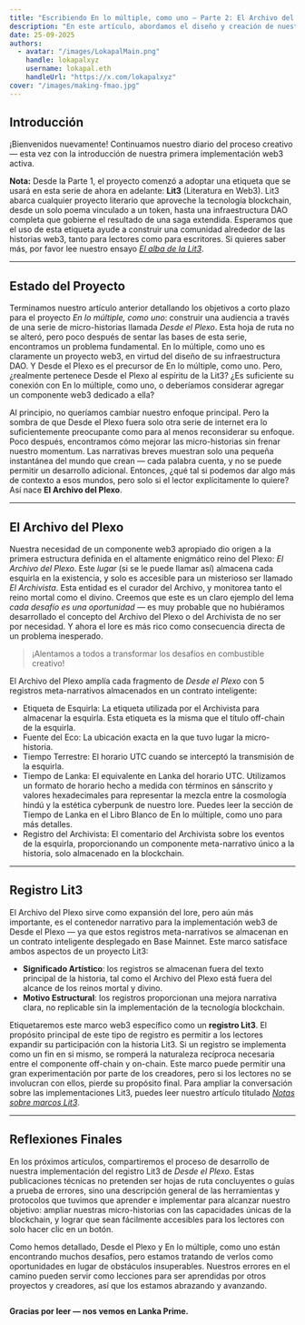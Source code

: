 ```yaml
---
title: "Escribiendo En lo múltiple, como uno — Parte 2: El Archivo del Plexo"
description: "En este artículo, abordamos el diseño y creación de nuestra primera implementación Lit3."
date: 25-09-2025
authors:
  - avatar: "/images/LokapalMain.png"
    handle: lokapalxyz
    username: lokapal.eth
    handleUrl: "https://x.com/lokapalxyz"
cover: "/images/making-fmao.jpg"
---
```


## Introducción

¡Bienvenidos nuevamente! Continuamos nuestro diario del proceso creativo — esta vez con la introducción de nuestra primera implementación web3 activa.

**Nota:** Desde la Parte 1, el proyecto comenzó a adoptar una etiqueta que se usará en esta serie de ahora en adelante: **Lit3** (Literatura en Web3). Lit3 abarca cualquier proyecto literario que aproveche la tecnología blockchain, desde un solo poema vinculado a un token, hasta una infraestructura DAO completa que gobierne el resultado de una saga extendida. Esperamos que el uso de esta etiqueta ayude a construir una comunidad alrededor de las historias web3, tanto para lectores como para escritores. Si quieres saber más, por favor lee nuestro ensayo [*El alba de la Lit3*](https://www.lokapal.xyz/es/thoughtchain/the-dawn-of-lit3).

---

## Estado del Proyecto

Terminamos nuestro artículo anterior detallando los objetivos a corto plazo para el proyecto *En lo múltiple, como uno*: construir una audiencia a través de una serie de micro-historias llamada *Desde el Plexo*. Esta hoja de ruta no se alteró, pero poco después de sentar las bases de esta serie, encontramos un problema fundamental. En lo múltiple, como uno es claramente un proyecto web3, en virtud del diseño de su infraestructura DAO. Y Desde el Plexo es el precursor de En lo múltiple, como uno. Pero, ¿realmente pertenece Desde el Plexo al espíritu de la Lit3? ¿Es suficiente su conexión con En lo múltiple, como uno, o deberíamos considerar agregar un componente web3 dedicado a ella?

Al principio, no queríamos cambiar nuestro enfoque principal. Pero la sombra de que Desde el Plexo fuera solo otra serie de internet era lo suficientemente preocupante como para al menos reconsiderar su enfoque. Poco después, encontramos cómo mejorar las micro-historias sin frenar nuestro momentum. Las narrativas breves muestran solo una pequeña instantánea del mundo que crean — cada palabra cuenta, y no se puede permitir un desarrollo adicional. Entonces, ¿qué tal si podemos dar algo más de contexto a esos mundos, pero solo si el lector explícitamente lo quiere? Así nace **El Archivo del Plexo**.

---

## El Archivo del Plexo

Nuestra necesidad de un componente web3 apropiado dio origen a la primera estructura definida en el altamente enigmático reino del Plexo: *El Archivo del Plexo*. Este *lugar* (si se le puede llamar así) almacena cada esquirla en la existencia, y solo es accesible para un misterioso ser llamado *El Archivista*. Esta entidad es el curador del Archivo, y monitorea tanto el reino mortal como el divino. Creemos que este es un claro ejemplo del lema *cada desafío es una oportunidad* — es muy probable que no hubiéramos desarrollado el concepto del Archivo del Plexo o del Archivista de no ser por necesidad. Y ahora el lore es más rico como consecuencia directa de un problema inesperado.

> ¡Alentamos a todos a transformar los desafíos en combustible creativo!

El Archivo del Plexo amplía cada fragmento de *Desde el Plexo* con 5 registros meta-narrativos almacenados en un contrato inteligente:
- Etiqueta de Esquirla: La etiqueta utilizada por el Archivista para almacenar la esquirla. Esta etiqueta es la misma que el título off-chain de la esquirla.
- Fuente del Eco: La ubicación exacta en la que tuvo lugar la micro-historia.
- Tiempo Terrestre: El horario UTC cuando se interceptó la transmisión de la esquirla.
- Tiempo de Lanka: El equivalente en Lanka del horario UTC. Utilizamos un formato de horario hecho a medida con términos en sánscrito y valores hexadecimales para representar la mezcla entre la cosmología hindú y la estética cyberpunk de nuestro lore. Puedes leer la sección de Tiempo de Lanka en el Libro Blanco de En lo múltiple, como uno para más detalles.
- Registro del Archivista: El comentario del Archivista sobre los eventos de la esquirla, proporcionando un componente meta-narrativo único a la historia, solo almacenado en la blockchain.

---

## Registro Lit3

El Archivo del Plexo sirve como expansión del lore, pero aún más importante, es el contenedor narrativo para la implementación web3 de Desde el Plexo — ya que estos registros meta-narrativos se almacenan en un contrato inteligente desplegado en Base Mainnet. Este marco satisface ambos aspectos de un proyecto Lit3:
- **Significado Artístico**: los registros se almacenan fuera del texto principal de la historia, tal como el Archivo del Plexo está fuera del alcance de los reinos mortal y divino.
- **Motivo Estructural**: los registros proporcionan una mejora narrativa clara, no replicable sin la implementación de la tecnología blockchain.

Etiquetaremos este marco web3 específico como un **registro Lit3**. El propósito principal de este tipo de registro es permitir a los lectores expandir su participación con la historia Lit3. Si un registro se implementa como un fin en si mismo, se romperá la naturaleza recíproca necesaria entre el componente off-chain y on-chain. Este marco puede permitir una gran experimentación por parte de los creadores, pero si los lectores no se involucran con ellos, pierde su propósito final. Para ampliar la conversación sobre las implementaciones Lit3, puedes leer nuestro artículo titulado [*Notas sobre marcos Lit3*](https://www.lokapal.xyz/es/thoughtchain/lit3-frameworks).

---

## Reflexiones Finales

En los próximos artículos, compartiremos el proceso de desarrollo de nuestra implementación del registro Lit3 de *Desde el Plexo*. Estas publicaciones técnicas no pretenden ser hojas de ruta concluyentes o guías a prueba de errores, sino una descripción general de las herramientas y protocolos que tuvimos que aprender e implementar para alcanzar nuestro objetivo: ampliar nuestras micro-historias con las capacidades únicas de la blockchain, y lograr que sean fácilmente accesibles para los lectores con solo hacer clic en un botón.

Como hemos detallado, Desde el Plexo y En lo múltiple, como uno están encontrando muchos desafíos, pero estamos tratando de verlos como oportunidades en lugar de obstáculos insuperables. Nuestros errores en el camino pueden servir como lecciones para ser aprendidas por otros proyectos y creadores, así que los estamos abrazando y avanzando.

<Image
  src="/images/banner-purple.png"
  alt=""
  width={1580}
  height={140}
/>

**Gracias por leer — nos vemos en Lanka Prime.**